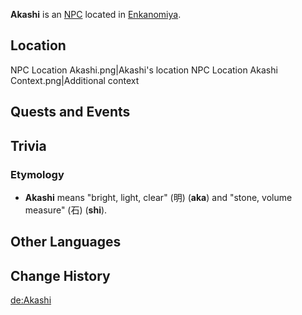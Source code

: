 {{Character Infobox
|type             = NPC
|deceased         = Past
|image            = NPC Akashi.png
|region           = Inazuma
|affiliation      = Enkanomiya
|affiliation2     = Shades of Tokoyo
}}
'''Akashi''' is an [[NPC]] located in [[Enkanomiya]].

==Location==
<gallery>
NPC Location Akashi.png|Akashi's location
NPC Location Akashi Context.png|Additional context
</gallery>
<!--
==Profile==
===Personality===
===Appearance===
-->
==Quests and Events==
{{Quests and Events}}

==Trivia==
===Etymology===
* '''Akashi''' means "bright, light, clear" (明) ('''aka''') and "stone, volume measure" (石) ('''shi''').

==Other Languages==
{{Other Languages
|default_hidden = 1
|en      = Akashi
|zhs     = 明石
|zhs_rm  = Míngshí
|zht     = 明石
|zht_rm  = Míngshí
|ja      = 明石
|ja_rm   = Akashi
|ko      = 아카시
|es      = Akashi
|fr      = Akashi
|ru      = Акаси
|th      = Akashi
|vi      = Akashi
|de      = Akashi
|id      = Akashi
|pt      = Akashi
|tr      = Akashi
|it      = Akashi
}}

==Change History==
{{Change History|2.4}}
<!--
==References==
{{Reflist}}-->

[[de:Akashi]]